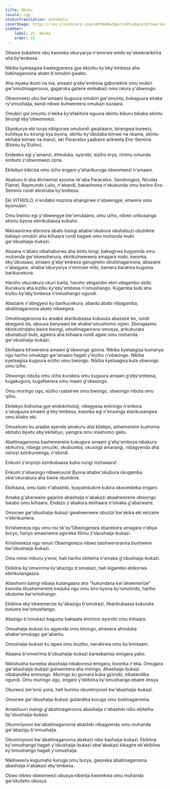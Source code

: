 ```yaml
---
title: Obuto
locale: cgg
statusTranslation: automatic
coverImage: https://res.cloudinary.com/xmfm6mhw3gwctndtcubgx2rptnae/image/upload/v1740337243/small_cover_educacion_fundamental_a051170f1c.webp
sidebar:
    label: 25. Obuto
    order: 25
---
```

Obwire bukahiire obu kworeka oburyarya n'emicwe emibi ey'okwerarikirira aha by'embesa.

Nikiba kyetaagisa kwetegyereza gye ekizibu ky'eby'embesa aha batiinagaroona abato b'omubiri gwabo.

Aha myaka ikumi na ina, amaani g'eby'embesa gabonekire omu mubiri gw'omutiinagaroona, gagaruka gataire embabazi omu nkora y'obwongo.

Obwomeezi obu bw'amaani buguura omubiri gw'omuntu, bukaguura eiraka ry'omushaija, kandi nibwo buhwereera omukazi kuzaara.

Omubiri gw'omuntu n'ekika ky'efakitore eguura ebintu bikuru bikaba ebintu birungi eby'obwomeezi.

Ebyokurya ebi turya nibigurwa omulundi gwaitaano, birengwa bureezi, kuhitsya ku kirungi kya byona, ekintu ky'obutaba kimwe na nkama, ekintu ekitaba kimwe na manzi, eki Paracelso yaabaire arikweta Ens-Seminis (Ekintu ky'Eiziho).

Endeebo egi y'amanzi, ehinduka, eyorobi, eiziho eryo, ririimu omunda embuto z'obwomeezi zona.

Ekitebyo kikiriza omu iziho engaro y'aharikuruga obwomeezi n'amaani.

Abakuru b'aba Alchemist eyoona nk'aba Paracelso, Sendivogius, Nicolás Flamel, Raymundo Lulio, n'abandi, bakashoma n'okukunda omu bwiino Ens-Seminis rundi ebishuba by'embesa.

Eki VITRIOLO, n'endabo mazima ehangirwe n'obwengye, eitweire omu byomubiri.

Omu bwiino egi y'obwengye bw'omutaano, omu iziho, nibwo orikusanga ebintu byona ebirikubaasa kubaho.

Nikiraariirwa ebiroora abato baingi ahabw'okubura obuhabuzi obuhikire bahayo omubiri aha kiihaara rundi bagwe omu muhanda mubi gw'obushaija-bukazi.

Abaana n'abato nibahaburwa aha bintu bingi, bakagirwa kugyenda omu muhanda gw'okwesherura, ekirikuhwereera amagara mabi, kwonka eky'obusaasi, amaani g'eby'embesa garugireho obutiinagaroona, abazaire n'abegyesi, ahabw'oburyarya n'emicwe mibi, bamara barahira kuguma barikucekura.

Haroho okucekura okuri kwita, haroho ebigambo ebiri ebigambo ebibi. Kucekura aha kizibu ky'eby'embesa n'omushango. Kugamba kubi aha kizibu ky'eby'embesa n'omushango ogundi.

Abazaire n'abegyesi ku barikucekura, abantu ababi nibagamba, abatiinagaroona abato nibeegwa.

Omutiinagaroona ku araabe atarikubaasa kubuuza abazaire be, rundi abegyesi be, abuuza banywani be ahabw'omushomo ogwo. Ebirugaamu tibirikutindaho bwire bwingi, omutiinagaroona omusya, arikukurata obuhabuzi bubi, agwera aha kiihaara rundi agwe omu muhanda gw'obushaija-bukazi.

Ekiihaara kihwereera amaani g'obwongo goona. Nikiba kyetaagisa kumanya ngu hariho omukago gw'amaani hagati y'eiziho n'obwongo. Nikiba kyetaagisa kuguura eiziho omu bwongo. Nikiba kyetaagisa kuta obwongo omu iziho.

Obwongo nibuta omu iziho kurabira omu kuguura amaani g'eby'embesa, kugakugura, kugafeerera omu maani g'obwongo.

Omu muringo ogu, eiziho ryatairwe omu bwongo, obwongo nibuta omu iziho.

Ekitebyo kishoma gye endokrinoloji, nikegyesa emiringo n'enkora z'okuguura amaani g'eby'embesa, kwonka egi n'ensonga etarikusangwa omu kitabo eki.

Omushomi ku araabe ayenda amakuru aha kitebyo, ashemereire kushoma ebitabo byaitu eby'ekitebyo, yaingira omu mashomo gaitu.

Abatiinagaroona bashemereire kukugura amaani g'eby'embesa nibakura ebihurira, nibega omuziki, okubumba, okusiiga amarangi, nibagyenda aha nshozi ezirikureenga, n'ebindi.

Enkumi z'enyinjo ezirikubaasa kuba nungi nizitwaara!

Enkumi z'obwongo nibweruura! Byona ahabw'okubura okugamba okw'okurabura aha bwire obuhikire.

Ekiihaara, omu bato n'abashiki, kyayambukire kukira okwombeka engaro.

Amaka g'abarwaire gajwiire abashaija n'abakazi abaahwereire obwongo bwabo omu kiihaara. Endazo y'abakora ekiihaara n'omaka g'abarwaire.

Omucwe gw'obushaija-bukazi gwahwereere obuzizi bw'ekika eki ekizaire n'ekirikumera.

Kirishemeza ngu omu nsi nk'ey'Obwingereza ebarebera amagara n'ebya buryo, hariyo amasinema agoreka filimu z'obushaija-bukazi.

Kirishemeza ngu omuri Obwingereza nibwo bashweruranira bushwere bw'obushaija-bukazi.

Omu minsi mikuru y'ensi, hati hariho ebiteiha n'amaka g'obushaija-bukazi.

Ekibiina ky'omwirima ky'abazigu b'omukazi, hati kigaireko ebikorwa ebirikutangaaza.

Abashomi baingi nibaija kutangaara aha "kukundana kw'okwemerize" kwonka titushemereire kwijuka ngu omu biro byona by'omutindo, hariho obutume bw'emishango.

Ekibiina eky'okwemerize ky'abazigu b'omukazi, tibarikubaasa kukurata butume bw'omushango.

Abazigu b'omukazi baguma bakwata emirimo eyorobi omu kiihaara.

Omushaija-bukazi ku agyenda omu kitoogo, ahweera ahinduka ahabw'omukago gw'abantu.

Omushaija-bukazi ku agwa omu buzibu, narukirwa omu by'emisaani.

Abaana b'omwirima b'obushaija-bukazi bareebanisa emigara yabo.

Nikishusha kureeba abashaija nibakoresa emigara, kwonka n'eka. Omugara gw'abashaija-bukazi guhwereera aha miringo. Abashaija-bukazi nibatandika emirongo. Muringo ku gumara kuba gyorobi, nibatandika ogundi. Omu muringo ogu, engaro y'ekibiina ky'omushango ebaire ensya.

Obureezi bw'ensi yona, hati burimu obumiriyooni bw'abashaija-bukazi.

Omucwe gw'obushaija-bukazi gutandika kuruga omu butiinagaroona.

Amashuuri maingi g'abatiinagaroona abashaija n'abashiki nibo ebiteiha by'obushaija-bukazi.

Obumiriyooni bw'abatiinagaroona abashiki nibagyenda omu muhanda gw'abazigu b'omushaija.

Obumiriyooni bw'abatiinagaroona abakazi nibo bashaija-bukazi. Ekibiina ky'omushango hagati y'obushaija-bukazi obw'abakazi kikagire nk'ekibiina ky'omushango hagati y'omushaija.

Nikihweera kugumaho kuruga omu burya, gworeka abatiinagaroona abashaija n'abakazi eby'embesa.

Obwo nibwo obwomeezi obusya nibwiija kworekwa omu muhanda gw'okutaho obusya.

